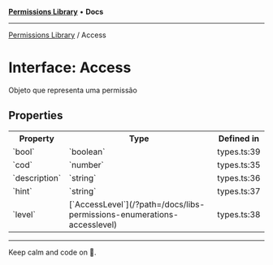 
<Meta title="Libs/Permissions/interfaces/Access" />



[**Permissions Library**](/?path=/docs/libs-permissions-overview--page) • **Docs**

***

[Permissions Library](/?path=/docs/libs-permissions-overview--page) / Access

# Interface: Access

Objeto que representa uma permissão

## Properties

<table>
<tr><th>Property</th><th>Type</th><th>Defined in</th></tr>
<tr></tr>
<tr><td>`bool`</td><td>`boolean`</td><td>types.ts:39</td></tr>
<tr><td>`cod`</td><td>`number`</td><td>types.ts:35</td></tr>
<tr><td>`description`</td><td>`string`</td><td>types.ts:36</td></tr>
<tr><td>`hint`</td><td>`string`</td><td>types.ts:37</td></tr>
<tr><td>`level`</td><td>[`AccessLevel`](/?path=/docs/libs-permissions-enumerations-accesslevel)</td><td>types.ts:38</td></tr>
</table>


***

Keep calm and code on 🤘.